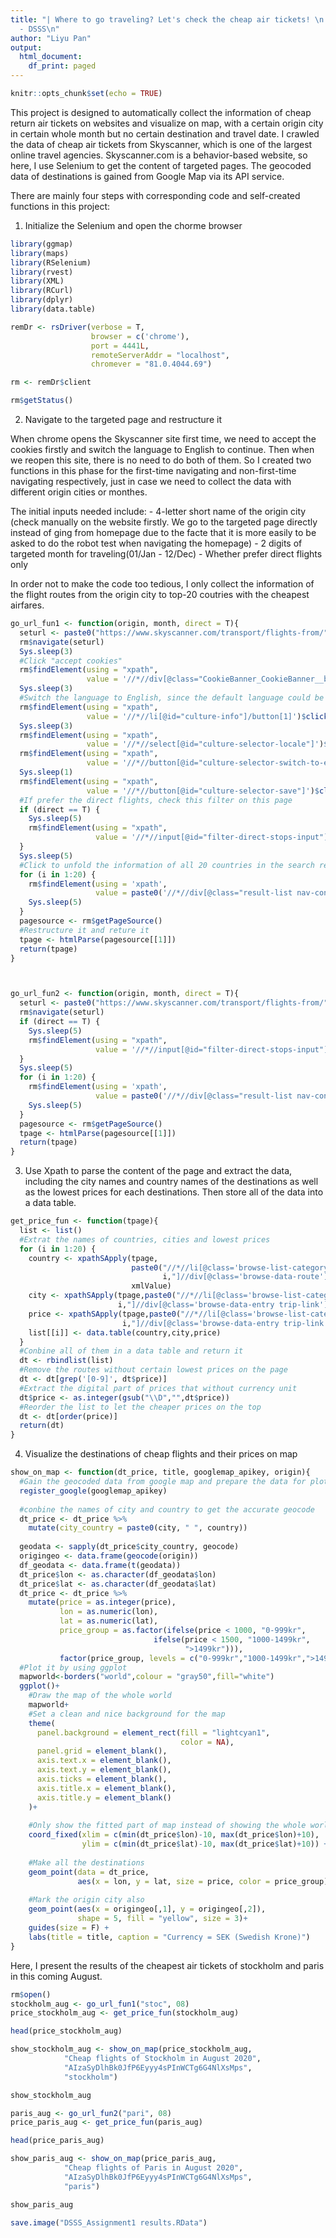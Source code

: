 ```yaml
---
title: "| Where to go traveling? Let's check the cheap air tickets! \n| Project 1
  - DSSS\n"
author: "Liyu Pan"
output:
  html_document:
    df_print: paged
---
```


```r
knitr::opts_chunk$set(echo = TRUE)
```

This project is designed to automatically collect the information of cheap return air tickets on websites and visualize on map, with a certain origin city in certain whole month but no certain destination and travel date. I crawled the data of cheap air tickets from Skyscanner, which is one of the largest online travel agencies. Skyscanner.com is a behavior-based website, so here, I use Selenium to get the content of targeted pages. The geocoded data of destinations is gained from Google Map via its API service.

There are mainly four steps with corresponding code and self-created functions in this project: 

1) Initialize the Selenium and open the chorme browser

```r
library(ggmap)
library(maps)
library(RSelenium)
library(rvest)
library(XML)
library(RCurl)
library(dplyr)
library(data.table)

remDr <- rsDriver(verbose = T,
                  browser = c('chrome'),
                  port = 4441L,
                  remoteServerAddr = "localhost",
                  chromever = "81.0.4044.69")

rm <- remDr$client

rm$getStatus()
```

2) Navigate to the targeted page and restructure it
 
 When chrome opens the Skyscanner site first time, we need to accept the cookies firstly and switch the language to English to continue. Then when we reopen this site, there is no need to do both of them. So I created two functions in this phase for the first-time navigating and non-first-time navigating respectively, just in case we need to collect the data with different origin cities or monthes.
 
 The initial inputs needed include: 
  - 4-letter short name of the origin city (check manually on the website firstly. We go to the targeted page directly instead of ging from homepage due to the facte that it is more easily to be asked to do the robot test when navigating the homepage)
  - 2 digits of targeted month for traveling(01/Jan - 12/Dec)
  - Whether prefer direct flights only

 In order not to make the code too tedious, I only collect the information of the flight routes from the origin city to top-20 coutries with the cheapest airfares.
 
 
```r
go_url_fun1 <- function(origin, month, direct = T){
  seturl <- paste0("https://www.skyscanner.com/transport/flights-from/",origin,"/?adults=1&children=0&adultsv2=1&childrenv2=&infants=0&cabinclass=economy&rtn=1&preferdirects=true&outboundaltsenabled=false&inboundaltsenabled=false&oym=20",month,"&iym=20",month,"&ref=home")
  rm$navigate(seturl)
  Sys.sleep(3)
  #Click "accept cookies"
  rm$findElement(using = "xpath",
                 value = '//*//div[@class="CookieBanner_CookieBanner__buttons-wrapper__zXGDH"]/button[1]')$clickElement()
  Sys.sleep(3)
  #Switch the language to English, since the default language could be Swedish if your IP is in Sweden
  rm$findElement(using = "xpath",
                 value = '//*//li[@id="culture-info"]/button[1]')$clickElement()
  Sys.sleep(3)
  rm$findElement(using = "xpath",
                 value = '//*//select[@id="culture-selector-locale"]')$clickElement()
  rm$findElement(using = "xpath",
                 value = '//*//button[@id="culture-selector-switch-to-english"]')$clickElement()
  Sys.sleep(1)
  rm$findElement(using = "xpath",
                 value = '//*//button[@id="culture-selector-save"]')$clickElement()
  #If prefer the direct flights, check this filter on this page
  if (direct == T) {
    Sys.sleep(5)
    rm$findElement(using = "xpath",
                   value = '//*//input[@id="filter-direct-stops-input"]')$clickElement()
  }
  Sys.sleep(5)
  #Click to unfold the information of all 20 countries in the search results so that we can get the specific routes between cities by using getPagesource
  for (i in 1:20) {
    rm$findElement(using = 'xpath',
                   value = paste0('//*//div[@class="result-list nav-content"]/ul[@class="progressive"]/li[',i,']'))$clickElement()
    Sys.sleep(5)
  }
  pagesource <- rm$getPageSource()
  #Restructure it and reture it
  tpage <- htmlParse(pagesource[[1]])
  return(tpage)
}



go_url_fun2 <- function(origin, month, direct = T){
  seturl <- paste0("https://www.skyscanner.com/transport/flights-from/",origin,"/?adults=1&children=0&adultsv2=1&childrenv2=&infants=0&cabinclass=economy&rtn=1&preferdirects=true&outboundaltsenabled=false&inboundaltsenabled=false&oym=20",month,"&iym=20",month,"&ref=home")
  rm$navigate(seturl)
  if (direct == T) {
    Sys.sleep(5)
    rm$findElement(using = "xpath",
                   value = '//*//input[@id="filter-direct-stops-input"]')$clickElement()
  }
  Sys.sleep(5)
  for (i in 1:20) {
    rm$findElement(using = 'xpath',
                   value = paste0('//*//div[@class="result-list nav-content"]/ul[@class="progressive"]/li[',i,']'))$clickElement()
    Sys.sleep(5)
  }
  pagesource <- rm$getPageSource()
  tpage <- htmlParse(pagesource[[1]])
  return(tpage)
}
```
 
3) Use Xpath to parse the content of the page and extract the data, including the city names and country names of the destinations as well as the lowest prices for each destinations. Then store all of the data into a data table.

```r
get_price_fun <- function(tpage){
  list <- list()
  #Extrat the names of countries, cities and lowest prices
  for (i in 1:20) {
    country <- xpathSApply(tpage,
                           paste0("//*//li[@class='browse-list-category open'][",
                                  i,"]//div[@class='browse-data-route']/h3"),
                           xmlValue)
    city <- xpathSApply(tpage,paste0("//*//li[@class='browse-list-category open'][",
                        i,"]//div[@class='browse-data-entry trip-link']/h3"),xmlValue)
    price <- xpathSApply(tpage,paste0("//*//li[@class='browse-list-category open'][",
                         i,"]//div[@class='browse-data-entry trip-link']//span[@class='price flightLink']"),xmlValue)
    list[[i]] <- data.table(country,city,price)
  }
  #Conbine all of them in a data table and return it
  dt <- rbindlist(list)
  #Remove the routes without certain lowest prices on the page
  dt <- dt[grep('[0-9]', dt$price)]
  #Extract the digital part of prices that without currency unit
  dt$price <- as.integer(gsub("\\D","",dt$price))
  #Reorder the list to let the cheaper prices on the top
  dt <- dt[order(price)]
  return(dt)
}
```

4) Visualize the destinations of cheap flights and their prices on map

```r
show_on_map <- function(dt_price, title, googlemap_apikey, origin){
  #Gain the geocoded data from google map and prepare the data for plotting
  register_google(googlemap_apikey)
  
  #conbine the names of city and country to get the accurate geocode
  dt_price <- dt_price %>%
    mutate(city_country = paste0(city, " ", country)) 
  
  geodata <- sapply(dt_price$city_country, geocode)
  origingeo <- data.frame(geocode(origin))
  df_geodata <- data.frame(t(geodata))
  dt_price$lon <- as.character(df_geodata$lon)
  dt_price$lat <- as.character(df_geodata$lat)
  dt_price <- dt_price %>%
    mutate(price = as.integer(price),
           lon = as.numeric(lon),
           lat = as.numeric(lat),
           price_group = as.factor(ifelse(price < 1000, "0-999kr",
                                ifelse(price < 1500, "1000-1499kr",
                                       ">1499kr"))),
           factor(price_group, levels = c("0-999kr","1000-1499kr",">1499kr")))
  #Plot it by using ggplot
  mapworld<-borders("world",colour = "gray50",fill="white")
  ggplot()+
    #Draw the map of the whole world
    mapworld+
    #Set a clean and nice background for the map
    theme(
      panel.background = element_rect(fill = "lightcyan1",
                                      color = NA),
      panel.grid = element_blank(),
      axis.text.x = element_blank(),
      axis.text.y = element_blank(),
      axis.ticks = element_blank(),
      axis.title.x = element_blank(),
      axis.title.y = element_blank()
    )+
    
    #Only show the fitted part of map instead of showing the whole world
    coord_fixed(xlim = c(min(dt_price$lon)-10, max(dt_price$lon)+10),
                ylim = c(min(dt_price$lat)-10, max(dt_price$lat)+10)) +
    
    #Make all the destinations
    geom_point(data = dt_price, 
               aes(x = lon, y = lat, size = price, color = price_group))+
    
    #Mark the origin city also
    geom_point(aes(x = origingeo[,1], y = origingeo[,2]), 
               shape = 5, fill = "yellow", size = 3)+
    guides(size = F) +
    labs(title = title, caption = "Currency = SEK (Swedish Krone)")
}
```


Here, I present the results of the cheapest air tickets of stockholm and paris in this coming August.

```r
rm$open()
stockholm_aug <- go_url_fun1("stoc", 08)
price_stockholm_aug <- get_price_fun(stockholm_aug)
```

```r
head(price_stockholm_aug)
```


```r
show_stockholm_aug <- show_on_map(price_stockholm_aug,
            "Cheap flights of Stockholm in August 2020",
            "AIzaSyDlhBk0JfP6Eyyy4sPInWCTg6G4NlXsMps",
            "stockholm")
```


```r
show_stockholm_aug
```


```r
paris_aug <- go_url_fun2("pari", 08)
price_paris_aug <- get_price_fun(paris_aug)
```

```r
head(price_paris_aug)
```

```r
show_paris_aug <- show_on_map(price_paris_aug,
            "Cheap flights of Paris in August 2020",
            "AIzaSyDlhBk0JfP6Eyyy4sPInWCTg6G4NlXsMps",
            "paris")
```


```r
show_paris_aug
```

```r
save.image("DSSS_Assignment1 results.RData")
```

